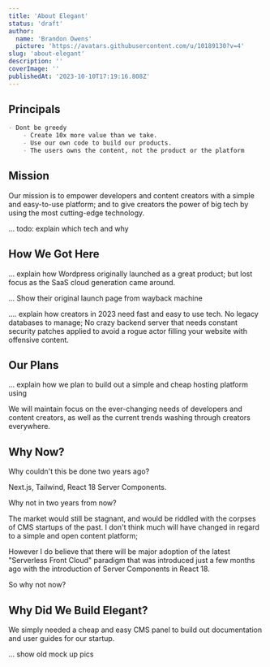 ```yaml
---
title: 'About Elegant'
status: 'draft'
author:
  name: 'Brandon Owens'
  picture: 'https://avatars.githubusercontent.com/u/10189130?v=4'
slug: 'about-elegant'
description: ''
coverImage: ''
publishedAt: '2023-10-10T17:19:16.808Z'
---
```


## Principals

```markdown
- Dont be greedy
    - Create 10x more value than we take.
    - Use our own code to build our products.
    - The users owns the content, not the product or the platform
```

## Mission

Our mission is to empower developers and content creators with a simple and easy-to-use platform; and to give creators the power of big tech by using the most cutting-edge technology.

… todo: explain which tech and why

## How We Got Here

… explain how Wordpress originally launched as a great product; but lost focus as the SaaS cloud generation came around.

… Show their original launch page from wayback machine

…. explain how creators in 2023 need fast and easy to use tech. No legacy databases to manage; No crazy backend server that needs constant security patches applied to avoid a rogue actor filling your website with offensive content.

## Our Plans

… explain how we plan to build out a simple and cheap hosting platform using



We will maintain focus on the ever-changing needs of developers and content creators, as well as the current trends washing through creators everywhere.

## Why Now?

Why couldn't this be done two years ago?

Next.js, Tailwind, React 18 Server Components.

Why not in two years from now?<br>

The market would still be stagnant, and would be riddled with the corpses of CMS startups of the past. I don't think much will have changed in regard to a simple and open content platform;

However I do believe that there will be major adoption of the latest "Serverless Front Cloud" paradigm that was introduced just a few months ago with the introduction of Server Components in React 18.

So why not now?

## Why Did We Build Elegant?

We simply needed a cheap and easy CMS panel to build out documentation and user guides for our startup.

… show old mock up pics<br>


